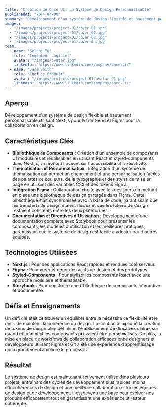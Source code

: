 ```yaml
---
title: "Création de Once UI, un Système de Design Personnalisable"
publishedAt: "2024-04-08"
summary: "Développement d'un système de design flexible et hautement personnalisable utilisant Next.js pour le front-end et Figma pour la collaboration en design."
images:
  - "/images/projects/project-01/cover-01.jpg"
  - "/images/projects/project-01/cover-02.jpg"
  - "/images/projects/project-01/cover-03.jpg"
  - "/images/projects/project-01/cover-04.jpg"
team:
  - name: "Selene Yu"
    role: "Ingénieur Logiciel"
    avatar: "/images/avatar.jpg"
    linkedIn: "https://www.linkedin.com/company/once-ui/"
  - name: "Jane Smith"
    role: "Chef de Produit"
    avatar: "/images/projects/project-01/avatar-01.png"
    linkedIn: "https://www.linkedin.com/company/once-ui/"
---
```


## Aperçu

Développement d'un système de design flexible et hautement personnalisable utilisant Next.js pour le front-end et Figma pour la collaboration en design.

## Caractéristiques Clés

- **Bibliothèque de Composants** : Création d'un ensemble de composants UI modulaires et réutilisables en utilisant React et styled-components dans Next.js, en mettant l'accent sur l'accessibilité et la réactivité.
- **Thématisation et Personnalisation** : Intégration d'un système de thématisation qui permet un changement et une personnalisation faciles des palettes de couleurs, de la typographie et des styles de mise en page en utilisant des variables CSS et des tokens Figma.
- **Intégration Figma** : Collaboration étroite avec les designers en mettant en place une bibliothèque de design partagée dans Figma. Cette bibliothèque était synchronisée avec la base de code, garantissant que les transferts de design étaient fluides et que les tokens de design restaient cohérents entre les deux plateformes.
- **Documentation et Directives d'Utilisation** : Développement d'une documentation complète avec Storybook pour présenter les composants, les modèles d'utilisation et les meilleures pratiques, garantissant que le système de design est facile à adopter par d'autres équipes.

## Technologies Utilisées

- **Next.js** : Pour des applications React rapides et rendues côté serveur.
- **Figma** : Pour créer et gérer des actifs de design et des prototypes.
- **Styled-Components** : Pour styliser les composants React avec une approche modulaire et thématisable.
- **Storybook** : Pour construire une bibliothèque de composants interactive et documentée.

## Défis et Enseignements

Un défi clé était de trouver un équilibre entre la nécessité de flexibilité et le désir de maintenir la cohérence du design. La solution a impliqué la création de tokens de design bien définis et l'établissement de directives claires sur quand et comment les composants pouvaient être personnalisés. De plus, la mise en place de workflows de collaboration efficaces entre designers et développeurs utilisant Figma et Git a été une expérience d'apprentissage qui a grandement amélioré le processus.

## Résultat

Le système de design est maintenant activement utilisé dans plusieurs projets, entraînant des cycles de développement plus rapides, moins d'incohérences de design et une meilleure collaboration entre les équipes de design et de développement. Il est devenu une base pour évoluer nos produits efficacement tout en garantissant une expérience utilisateur cohérente.
